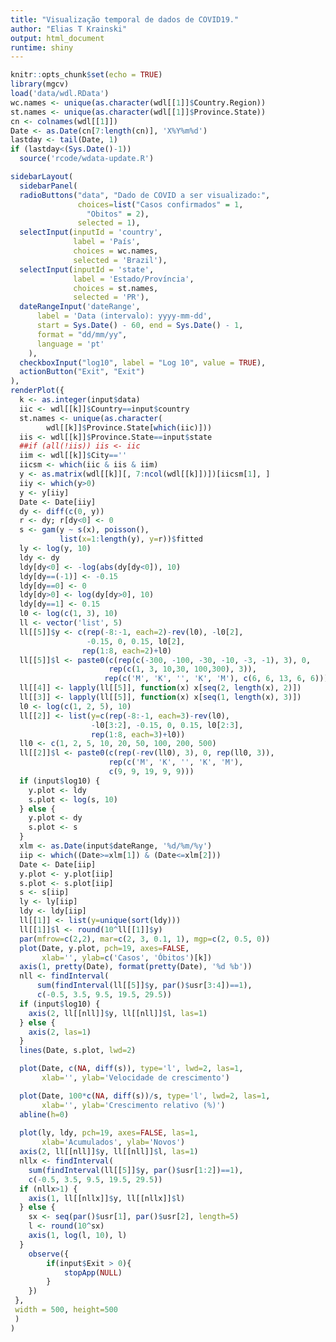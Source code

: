 ```yaml
---
title: "Visualização temporal de dados de COVID19."
author: "Elias T Krainski"
output: html_document
runtime: shiny
---
```


```r
knitr::opts_chunk$set(echo = TRUE)
library(mgcv)
load('data/wdl.RData')
wc.names <- unique(as.character(wdl[[1]]$Country.Region))
st.names <- unique(as.character(wdl[[1]]$Province.State)) 
cn <- colnames(wdl[[1]])
Date <- as.Date(cn[7:length(cn)], 'X%Y%m%d')
lastday <- tail(Date, 1)
if (lastday<(Sys.Date()-1))
  source('rcode/wdata-update.R')
```

```r
sidebarLayout(
  sidebarPanel(
  radioButtons("data", "Dado de COVID a ser visualizado:",
               choices=list("Casos confirmados" = 1,
                 "Obitos" = 2), 
               selected = 1),
  selectInput(inputId = 'country', 
              label = 'País', 
              choices = wc.names, 
              selected = 'Brazil'),
  selectInput(inputId = 'state', 
              label = 'Estado/Província', 
              choices = st.names, 
              selected = 'PR'),
  dateRangeInput('dateRange',
      label = 'Data (intervalo): yyyy-mm-dd',
      start = Sys.Date() - 60, end = Sys.Date() - 1, 
      format = "dd/mm/yy", 
      language = 'pt'
    ),
  checkboxInput("log10", label = "Log 10", value = TRUE),
  actionButton("Exit", "Exit")
), 
renderPlot({
  k <- as.integer(input$data)
  iic <- wdl[[k]]$Country==input$country
  st.names <- unique(as.character(
        wdl[[k]]$Province.State[which(iic)]))
  iis <- wdl[[k]]$Province.State==input$state
  ##if (all(!iis)) iis <- iic
  iim <- wdl[[k]]$City==''
  iicsm <- which(iic & iis & iim)
  y <- as.matrix(wdl[[k]][, 7:ncol(wdl[[k]])])[iicsm[1], ]
  iiy <- which(y>0)
  y <- y[iiy]
  Date <- Date[iiy]
  dy <- diff(c(0, y))
  r <- dy; r[dy<0] <- 0
  s <- gam(y ~ s(x), poisson(), 
           list(x=1:length(y), y=r))$fitted
  ly <- log(y, 10)
  ldy <- dy  
  ldy[dy<0] <- -log(abs(dy[dy<0]), 10)
  ldy[dy==(-1)] <- -0.15
  ldy[dy==0] <- 0
  ldy[dy>0] <- log(dy[dy>0], 10)
  ldy[dy==1] <- 0.15
  l0 <- log(c(1, 3), 10)
  ll <- vector('list', 5)
  ll[[5]]$y <- c(rep(-8:-1, each=2)-rev(l0), -l0[2], 
                 -0.15, 0, 0.15, l0[2],
                rep(1:8, each=2)+l0)
  ll[[5]]$l <- paste0(c(rep(c(-300, -100, -30, -10, -3, -1), 3), 0, 
                      rep(c(1, 3, 10,30, 100,300), 3)), 
                     rep(c('M', 'K', '', 'K', 'M'), c(6, 6, 13, 6, 6)))
  ll[[4]] <- lapply(ll[[5]], function(x) x[seq(2, length(x), 2)])
  ll[[3]] <- lapply(ll[[5]], function(x) x[seq(1, length(x), 3)])
  l0 <- log(c(1, 2, 5), 10)
  ll[[2]] <- list(y=c(rep(-8:-1, each=3)-rev(l0), 
                  -l0[3:2], -0.15, 0, 0.15, l0[2:3],
                  rep(1:8, each=3)+l0))
  ll0 <- c(1, 2, 5, 10, 20, 50, 100, 200, 500)
  ll[[2]]$l <- paste0(c(rep(-rev(ll0), 3), 0, rep(ll0, 3)), 
                      rep(c('M', 'K', '', 'K', 'M'), 
                      c(9, 9, 19, 9, 9)))
  if (input$log10) {
    y.plot <- ldy
    s.plot <- log(s, 10)
  } else {
    y.plot <- dy
    s.plot <- s
  }
  xlm <- as.Date(input$dateRange, '%d/%m/%y')
  iip <- which((Date>=xlm[1]) & (Date<=xlm[2]))
  Date <- Date[iip]
  y.plot <- y.plot[iip]
  s.plot <- s.plot[iip]
  s <- s[iip]
  ly <- ly[iip]
  ldy <- ldy[iip]
  ll[[1]] <- list(y=unique(sort(ldy))) 
  ll[[1]]$l <- round(10^ll[[1]]$y)
  par(mfrow=c(2,2), mar=c(2, 3, 0.1, 1), mgp=c(2, 0.5, 0))
  plot(Date, y.plot, pch=19, axes=FALSE, 
       xlab='', ylab=c('Casos', 'Óbitos')[k])
  axis(1, pretty(Date), format(pretty(Date), '%d %b'))
  nll <- findInterval(
      sum(findInterval(ll[[5]]$y, par()$usr[3:4])==1), 
      c(-0.5, 3.5, 9.5, 19.5, 29.5))
  if (input$log10) {
    axis(2, ll[[nll]]$y, ll[[nll]]$l, las=1)
  } else {
    axis(2, las=1)
  }
  lines(Date, s.plot, lwd=2)

  plot(Date, c(NA, diff(s)), type='l', lwd=2, las=1, 
       xlab='', ylab='Velocidade de crescimento')  

  plot(Date, 100*c(NA, diff(s))/s, type='l', lwd=2, las=1,
       xlab='', ylab='Crescimento relativo (%)')  
  abline(h=0)
  
  plot(ly, ldy, pch=19, axes=FALSE, las=1,
       xlab='Acumulados', ylab='Novos')
  axis(2, ll[[nll]]$y, ll[[nll]]$l, las=1)
  nllx <- findInterval(
    sum(findInterval(ll[[5]]$y, par()$usr[1:2])==1),
    c(-0.5, 3.5, 9.5, 19.5, 29.5))
  if (nllx>1) {
    axis(1, ll[[nllx]]$y, ll[[nllx]]$l)
  } else {
    sx <- seq(par()$usr[1], par()$usr[2], length=5)
    l <- round(10^sx)
    axis(1, log(l, 10), l)
  }
    observe({
        if(input$Exit > 0){
            stopApp(NULL)
        }
    })
 }, 
 width = 500, height=500
 )
)
```
